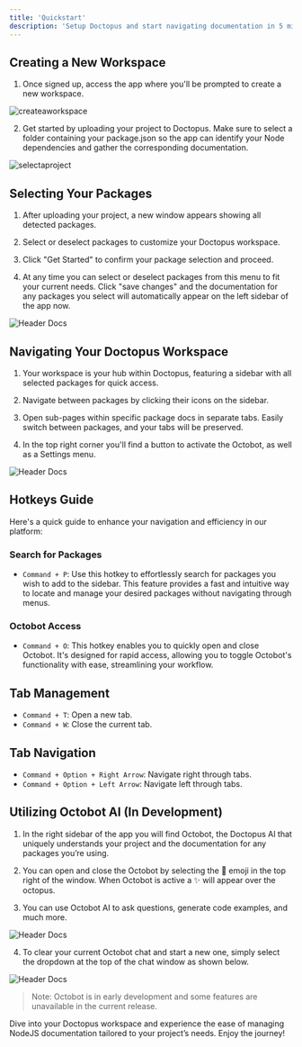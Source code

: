 ```yaml
---
title: 'Quickstart'
description: 'Setup Doctopus and start navigating documentation in 5 minutes'
---
```


## Creating a New Workspace

1. Once signed up, access the app where you'll be prompted to create a new workspace.

<img
  src="/images/createaworkspace.png"
  alt="createaworkspace"
/>

2. Get started by uploading your project to Doctopus. Make sure to select a folder containing your package.json so the app can identify your Node dependencies and gather the corresponding documentation.

<img
  src="/images/selectaproject.png"
  alt="selectaproject"
/>

## Selecting Your Packages

1. After uploading your project, a new window appears showing all detected packages.

2. Select or deselect packages to customize your Doctopus workspace.

3. Click "Get Started" to confirm your package selection and proceed.

4. At any time you can select or deselect packages from this menu to fit your current needs. Click "save changes" and the documentation for any packages you select will automatically appear on the left sidebar of the app now.

<img
  src="/images/selectpackages.png"
  alt="Header Docs"
/>

## Navigating Your Doctopus Workspace

1. Your workspace is your hub within Doctopus, featuring a sidebar with all selected packages for quick access.

2. Navigate between packages by clicking their icons on the sidebar.

3. Open sub-pages within specific package docs in separate tabs. Easily switch between packages, and your tabs will be preserved.

4. In the top right corner you'll find a button to activate the Octobot, as well as a Settings menu.

<img
  src="/images/fulloverview.png"
  alt="Header Docs"
/>

## Hotkeys Guide

Here's a quick guide to enhance your navigation and efficiency in our platform:

### Search for Packages
- `Command + P`: Use this hotkey to effortlessly search for packages you wish to add to the sidebar. This feature provides a fast and intuitive way to locate and manage your desired packages without navigating through menus.

### Octobot Access
- `Command + O`: This hotkey enables you to quickly open and close Octobot. It's designed for rapid access, allowing you to toggle Octobot's functionality with ease, streamlining your workflow.

## Tab Management

- `Command + T`: Open a new tab.
- `Command + W`: Close the current tab.

## Tab Navigation

- `Command + Option + Right Arrow`: Navigate right through tabs.
- `Command + Option + Left Arrow`: Navigate left through tabs.


## Utilizing Octobot AI (In Development)

1. In the right sidebar of the app you will find Octobot, the Doctopus AI that uniquely understands your project and the documentation for any packages you’re using.

2. You can open and close the Octobot by selecting the 🐙 emoji in the top right of the window. When Octobot is active a ✨ will appear over the octopus.

3. You can use Octobot AI to ask questions, generate code examples, and much more.

<img
  src="/images/octobotpreview.png"
  alt="Header Docs"
/>

4. To clear your current Octobot chat and start a new one, simply select the dropdown at the top of the chat window as shown below.

<img
  src="/images/octobotclose.png"
  alt="Header Docs"
/>

> Note: Octobot is in early development and some features are unavailable in the current release.

Dive into your Doctopus workspace and experience the ease of managing NodeJS documentation tailored to your project’s needs. Enjoy the journey!
